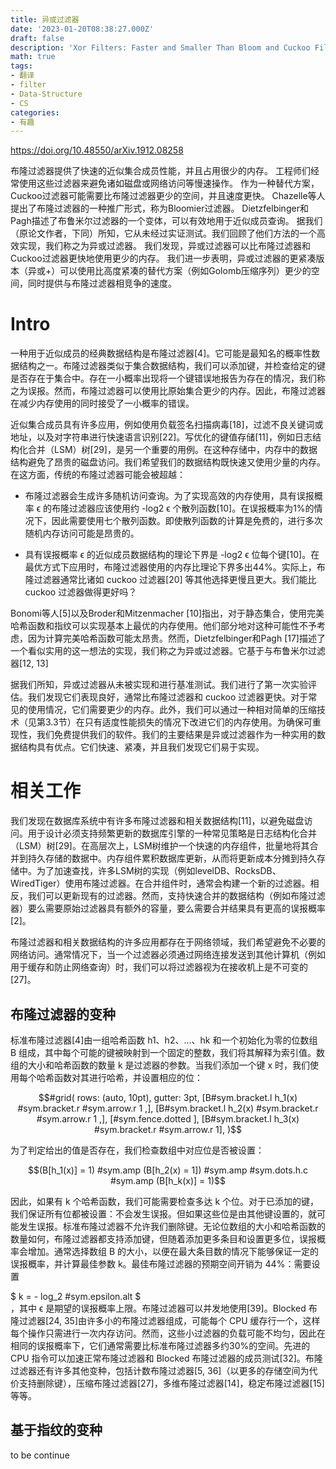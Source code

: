 ```yaml
---
title: 异或过滤器
date: '2023-01-20T08:38:27.000Z'
draft: false
description: 'Xor Filters: Faster and Smaller Than Bloom and Cuckoo Filters'
math: true
tags:
- 翻译
- filter
- Data-Structure
- CS
categories:
- 有趣
---
```


https://doi.org/10.48550/arXiv.1912.08258

布隆过滤器提供了快速的近似集合成员性能，并且占用很少的内存。
工程师们经常使用这些过滤器来避免诸如磁盘或网络访问等慢速操作。
作为一种替代方案，Cuckoo过滤器可能需要比布隆过滤器更少的空间，并且速度更快。
Chazelle等人提出了布隆过滤器的一种推广形式，称为Bloomier过滤器。
Dietzfelbinger和Pagh描述了布鲁米尔过滤器的一个变体，可以有效地用于近似成员查询。
据我们（原论文作者，下同）所知，它从未经过实证测试。我们回顾了他们方法的一个高效实现，我们称之为异或过滤器。
我们发现，异或过滤器可以比布隆过滤器和Cuckoo过滤器更快地使用更少的内存。
我们进一步表明，异或过滤器的更紧凑版本（异或+）可以使用比高度紧凑的替代方案（例如Golomb压缩序列）更少的空间，同时提供与布隆过滤器相竞争的速度。

# Intro

一种用于近似成员的经典数据结构是布隆过滤器[4]。它可能是最知名的概率性数据结构之一。布隆过滤器类似于集合数据结构，我们可以添加键，并检查给定的键是否存在于集合中。存在一小概率出现将一个键错误地报告为存在的情况，我们称之为误报。然而，布隆过滤器可以使用比原始集合更少的内存。因此，布隆过滤器在减少内存使用的同时接受了一小概率的错误。

近似集合成员具有许多应用，例如使用负载签名扫描病毒[18]，过滤不良关键词或地址，以及对字符串进行快速语言识别[22]。写优化的键值存储[11]，例如日志结构化合并（LSM）树[29]，是另一个重要的用例。在这种存储中，内存中的数据结构避免了昂贵的磁盘访问。我们希望我们的数据结构既快速又使用少量的内存。在这方面，传统的布隆过滤器可能会被超越：

- 布隆过滤器会生成许多随机访问查询。为了实现高效的内存使用，具有误报概率 ϵ 的布隆过滤器应该使用约 -log2 ϵ 个散列函数[10]。在误报概率为1%的情况下，因此需要使用七个散列函数。即使散列函数的计算是免费的，进行多次随机内存访问可能是昂贵的。

- 具有误报概率 ϵ 的近似成员数据结构的理论下界是 -log2 ϵ 位每个键[10]。在最优方式下应用时，布隆过滤器使用的内存比理论下界多出44%。实际上，布隆过滤器通常比诸如 cuckoo 过滤器[20] 等其他选择更慢且更大。我们能比 cuckoo 过滤器做得更好吗？

Bonomi等人[5]以及Broder和Mitzenmacher [10]指出，对于静态集合，使用完美哈希函数和指纹可以实现基本上最优的内存使用。他们部分地对这种可能性不予考虑，因为计算完美哈希函数可能太昂贵。然而，Dietzfelbinger和Pagh [17]描述了一个看似实用的这一想法的实现，我们称之为异或过滤器。它基于与布鲁米尔过滤器[12, 13]

据我们所知，异或过滤器从未被实现和进行基准测试。我们进行了第一次实验评估。我们发现它们表现良好，通常比布隆过滤器和 cuckoo 过滤器更快。对于常见的使用情况，它们需要更少的内存。此外，我们可以通过一种相对简单的压缩技术（见第3.3节）在只有适度性能损失的情况下改进它们的内存使用。为确保可重现性，我们免费提供我们的软件。我们的主要结果是异或过滤器作为一种实用的数据结构具有优点。它们快速、紧凑，并且我们发现它们易于实现。

# 相关工作

我们发现在数据库系统中有许多布隆过滤器和相关数据结构[11]，以避免磁盘访问。用于设计必须支持频繁更新的数据库引擎的一种常见策略是日志结构化合并（LSM）树[29]。在高层次上，LSM树维护一个快速的内存组件，批量地将其合并到持久存储的数据中。内存组件累积数据库更新，从而将更新成本分摊到持久存储中。为了加速查找，许多LSM树的实现（例如levelDB、RocksDB、WiredTiger）使用布隆过滤器。在合并组件时，通常会构建一个新的过滤器。相反，我们可以更新现有的过滤器。然而，支持快速合并的数据结构（例如布隆过滤器）要么需要原始过滤器具有额外的容量，要么需要合并结果具有更高的误报概率[2]。

布隆过滤器和相关数据结构的许多应用都存在于网络领域，我们希望避免不必要的网络访问。通常情况下，当一个过滤器必须通过网络连接发送到其他计算机（例如用于缓存和防止网络查询）时，我们可以将过滤器视为在接收机上是不可变的[27]。

## 布隆过滤器的变种

标准布隆过滤器[4]由一组哈希函数 h1、h2、...、hk 和一个初始化为零的位数组 B 组成，其中每个可能的键被映射到一个固定的整数，我们将其解释为索引值。数组的大小和哈希函数的数量 k 是过滤器的参数。当我们添加一个键 x 时，我们使用每个哈希函数对其进行哈希，并设置相应的位：

```math
#grid(
  rows: (auto, 10pt),
  gutter: 3pt,
  [B#sym.bracket.l h_1(x) #sym.bracket.r #sym.arrow.r 1 ,],
  [B#sym.bracket.l h_2(x) #sym.bracket.r #sym.arrow.r 1 ,],
  [#sym.fence.dotted ],
  [B#sym.bracket.l h_3(x) #sym.bracket.r #sym.arrow.r 1],
)
```

为了判定给出的值是否存在，我们检查数组中对应位是否被设置：  
```math
(B[h_1(x)] = 1) #sym.amp (B[h_2(x) = 1]) #sym.amp  #sym.dots.h.c #sym.amp (B[h_k(x)] = 1)
```


因此，如果有 k 个哈希函数，我们可能需要检查多达 k 个位。对于已添加的键，我们保证所有位都被设置：不会发生误报。但如果这些位是由其他键设置的，就可能发生误报。标准布隆过滤器不允许我们删除键。无论位数组的大小和哈希函数的数量如何，布隆过滤器都支持添加键，但随着添加更多条目和设置更多位，误报概率会增加。通常选择数组 B 的大小，以便在最大条目数的情况下能够保证一定的误报概率，并计算最佳参数 k。最佳布隆过滤器的预期空间开销为 44%：需要设置<div class="inline-block">$ k = - log_2 #sym.epsilon.alt $</div>，其中 ϵ 是期望的误报概率上限。布隆过滤器可以并发地使用[39]。Blocked 布隆过滤器[24, 35]由许多小的布隆过滤器组成，可能每个 CPU 缓存行一个，这样每个操作只需进行一次内存访问。然而，这些小过滤器的负载可能不均匀，因此在相同的误报概率下，它们通常需要比标准布隆过滤器多约30%的空间。先进的 CPU 指令可以加速正常布隆过滤器和 Blocked 布隆过滤器的成员测试[32]。布隆过滤器还有许多其他变种，包括计数布隆过滤器[5, 36]（以更多的存储空间为代价支持删除键），压缩布隆过滤器[27]，多维布隆过滤器[14]，稳定布隆过滤器[15]等等。

## 基于指纹的变种

to be continue
